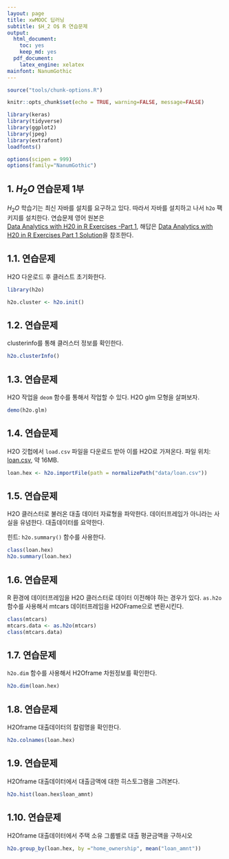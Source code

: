 ```yaml
---
layout: page
title: xwMOOC 딥러닝
subtitle: $H_2 O$ R 연습문제
output:
  html_document: 
    toc: yes
    keep_md: yes
  pdf_document:
    latex_engine: xelatex
mainfont: NanumGothic
---
```



```r
source("tools/chunk-options.R") 

knitr::opts_chunk$set(echo = TRUE, warning=FALSE, message=FALSE)

library(keras)
library(tidyverse)
library(ggplot2)
library(jpeg)
library(extrafont)
loadfonts()

options(scipen = 999)
options(family="NanumGothic")
```

## 1. $H_2 O$ 연습문제 1부 {#h2o-exercise-part-1}

$H_2 O$ 학습기는 최신 자바를 설치를 요구하고 있다. 따라서 자바를 설치하고 나서 
`h2o` 팩키지를 설치한다. 연습문제 영어 원본은  
[Data Analytics with H20 in R Exercises -Part 1](http://www.r-exercises.com/2017/09/22/big-data-analytics-with-h20-in-r-exercises-part-1/),
해답은 [Data Analytics with H20 in R Exercises Part 1 Solution](http://www.r-exercises.com/2017/09/22/big-data-analytics-with-h20-in-r-exercises-part-1-solution/)을 참조한다.


## 1.1. 연습문제  {#h2o-exercise-part-1-ex01}

 H2O 다운로드 후 클러스트 초기화한다.

``` r
library(h2o)

h2o.cluster <- h2o.init()
```

## 1.2. 연습문제 {#h2o-exercise-part-1-ex02}

clusterinfo를 통해 클러스터 정보를 확인한다.

``` r
h2o.clusterInfo()
```

## 1.3. 연습문제  {#h2o-exercise-part-1-ex03}

H2O 작업을 `deom` 함수를 통해서 작업할 수 있다. H2O glm 모형을 살펴보자.

``` r
demo(h2o.glm)
```

## 1.4. 연습문제 {#h2o-exercise-part-1-ex04}

H2O 깃헙에서 `load.csv` 파일을 다운로드 받아 이를 H2O로 가져온다.
파일 위치: [loan.csv](https://raw.githubusercontent.com/h2oai/h2o-tutorials/master/training/data/loan.csv), 약 16MB.

``` r
loan.hex <- h2o.importFile(path = normalizePath("data/loan.csv"))
```

## 1.5. 연습문제 {#h2o-exercise-part-1-ex05}

H2O 클러스터로 불러온 대출 데이터 자료형을 파악한다. 데이터프레임가 아니라는 사실을 유념한다. 대출데이터를 요약한다.


힌트: `h2o.summary()` 함수를 사용한다.

``` r
class(loan.hex)
h2o.summary(loan.hex)
```


## 1.6. 연습문제 {#h2o-exercise-part-1-ex06}

R 환경에 데이터프레임을 H2O 클러스터로 데이터 이전해야 하는 경우가 있다. `as.h2o` 함수를 사용해서 mtcars 데이터프레임을 H2OFrame으로 변환시킨다.

``` r
class(mtcars)
mtcars.data <- as.h2o(mtcars)
class(mtcars.data)
```


## 1.7. 연습문제 {#h2o-exercise-part-1-ex07}

`h2o.dim` 함수를 사용해서 H2Oframe 차원정보를 확인한다.

``` r
h2o.dim(loan.hex)
```

## 1.8. 연습문제 {#h2o-exercise-part-1-ex08}

H2Oframe 대출데이터의 칼럼명을 확인한다.

``` r
h2o.colnames(loan.hex)
```

## 1.9. 연습문제 {#h2o-exercise-part-1-ex09}

H2Oframe 대출데이터에서 대출금액에 대한 히스토그램을 그려본다.

``` r
h2o.hist(loan.hex$loan_amnt)
```

## 1.10. 연습문제 {#h2o-exercise-part-1-ex10}

H2Oframe 대출데이터에서 주택 소유 그룹별로 대출 평균금액을 구하시오

``` r
h2o.group_by(loan.hex, by ="home_ownership", mean("loan_amnt"))
```
  
